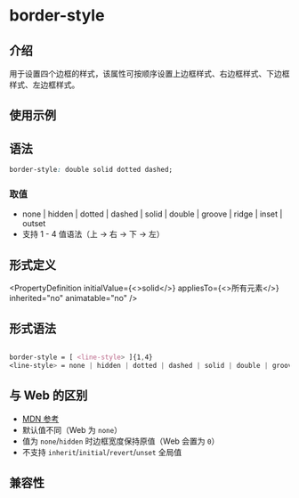 # border-style

## 介绍

用于设置四个边框的样式，该属性可按顺序设置上边框样式、右边框样式、下边框样式、左边框样式。

## 使用示例


<Go
  example="css-api"
  defaultFile="src/border-style/App.tsx"
  img="/assets/doc/css/border-style.jpg"
  defaultEntryFile="dist/border-style.lynx.bundle"
  entry="src/border-style"
/>

## 语法

```css
border-style: double solid dotted dashed;
```

### 取值

- none | hidden | dotted | dashed | solid | double | groove | ridge | inset | outset
- 支持 1 - 4 值语法（上 → 右 → 下 → 左）

## 形式定义


<PropertyDefinition
  initialValue={<>solid</>}
  appliesTo={<>所有元素</>}
  inherited="no"
  animatable="no"
/>

## 形式语法

```css

border-style = [ <line-style> ]{1,4}
<line-style> = none | hidden | dotted | dashed | solid | double | groove | ridge | inset | outset

```

## 与 Web 的区别

- [MDN 参考](https://developer.mozilla.org/zh-CN/docs/Web/CSS/border-style)
- 默认值不同（Web 为 `none`）
- 值为 `none`/`hidden` 时边框宽度保持原值（Web 会置为 `0`）
- 不支持 `inherit`/`initial`/`revert`/`unset` 全局值

## 兼容性


<LegacyCompatTable metadata="css/properties/border-style" />

